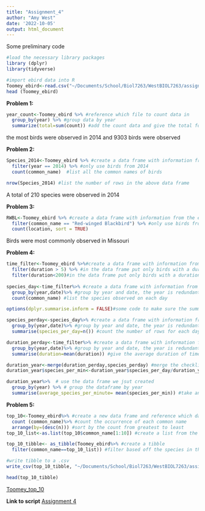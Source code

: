 ```yaml
---
title: "Assignment_4"
author: "Amy West"
date: '2022-10-05'
output: html_document
---
```

Some preliminary code
```r
#load the necessary library packages
library (dplyr)
library(tidyverse)

#import ebird data into R
Toomey_ebird<-read.csv("~/Documents/School/Biol7263/WestBIOL7263/assignments/assn_4/MBT_ebird.csv")
head (Toomey_ebird)
```

**Problem 1:**

```r
year_count<-Toomey_ebird %>% #reference which file to count data in
  group_by(year) %>% #group data by year
  summarize(total=sum(count)) #add the count data and give the total for each year
```

the most birds were observed in 2014 and 9303 birds were observed

**Problem 2:**
```r
Species_2014<-Toomey_ebird %>% #create a data frame with information from the ebird file
  filter(year == 2014) %>% #only use birds from 2014
  count(common_name)  #list all the common names of birds 

nrow(Species_2014) #list the number of rows in the above data frame
```
A total of 210 species were observed in 2014

**Problem 3:**

```r
RWBL<-Toomey_ebird %>% #create a data frame with information from the ebird file
  filter(common_name == "Red-winged Blackbird") %>% #only use birds from 2014
  count(location, sort = TRUE) 
```
Birds were most commonly observed in Missouri

**Problem 4:**

```r
time_filter<-Toomey_ebird %>%#create a data frame with information from the ebird file
  filter(duration > 5) %>% #in the data frame put only birds with a duration greater than 5
  filter(duration<200)#in the data frame put only birds with a duration less than 200
 
species_day<-time_filter%>% #create a data frame with information from filtered file we just created
  group_by(year,date)%>% #group by year and date, the year is redundant but we will need that information for later
  count(common_name) #list the species observed on each day

options(dplyr.summarise.inform = FALSE)#some code to make sure the summarize command is counting the smaller group

species_perday<-species_day%>% #create a data frame with information from filtered file we just created
  group_by(year,date)%>% #group by year and date, the year is redundant but we will need that information for later
  summarise(species_per_day=n()) #count the number of rows for each day, which is equal to the number of species

duration_perday<-time_filter%>% #create a data frame with information from grouped file 
  group_by(year,date)%>% #group by year and date, the year is redundant but we will need that information for later
  summarise(duration=mean(duration)) #give the average duration of time for each day, which bears the question did Dr.Toomey ever have more than one checklist per day?

duration_year<-merge(duration_perday,species_perday) #merge the checklists with the species per day and duration per day
duration_year$species_per_min<-duration_year$species_per_day/duration_year$duration #add a variable to the merged checklist that divides species by duration

duration_year%>%  # use the data frame we jsut created
  group_by(year) %>% # group the dataframe by year
  summarise(average_species_per_minute= mean(species_per_min)) #take an average of the mean species per minute for each year
```

**Problem 5:**
```r
top_10<-Toomey_ebird%>% #create a new data frame and reference which data frame you're creating it from
  count (common_name)%>% #count the occurrence of each common name
  arrange(by=(desc(n))) #sort by the count from greatest to least
top_10_list<-as.list(top_10$common_name[1:10]) #create a list from the top 10 birds 

top_10_tibble<- as_tibble(Toomey_ebird%>% #create a tibble
  filter(common_name==top_10_list)) #filter based off the species in the list

#write tibble to a .csv
write_csv(top_10_tibble, "~/Documents/School/Biol7263/WestBIOL7263/assignments/assn_4/Toomey_top_10.csv")

head(top_10_tibble)
```
[Toomey_top_10](assignments/assn_4/Toomey_top_10.csv)

**Link to script**
[Assignment 4](assignments/assn_4/Assn_4_script.R)

